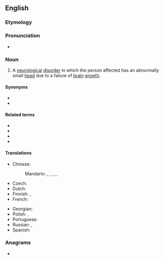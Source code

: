 ==English==

===Etymology===
{{confix|en|micro|cephaly}}

===Pronunciation===
* {{rhymes|en|ɛfəli}}

===Noun===
{{wikipedia}}
{{en-noun|~|microcephalies}}

# A [[neurological]] [[disorder]] in which the person affected has an abnormally small [[head]] due to a failure of [[brain]] [[growth]].

====Synonyms====
* {{l|en|microcephalia}}
* {{l|en|microcephalism}}

====Related terms====
* {{l|en|microcephalic}}
* {{l|en|microcephale}}
* {{l|en|microcephalous}}
* {{l|en|microcephalus}}

====Translations====
{{trans-top|neurological disorder}}
* Chinese:
*: Mandarin: {{t|cmn|畸形小頭|sc=Hani}}, {{t|cmn|畸形小头|tr=jīxíng xiǎotóu|sc=Hani}}, {{t|cmn|小頭畸形|sc=Hani}}, {{t|cmn|小头畸形|tr=xiǎotóu jīxíng|sc=Hani}}, {{t|cmn|小腦症|sc=Hani}}, {{t|cmn|小脑症|tr=xiǎonǎozhèng|sc=Hani}}
* Czech: {{t|cs|mikrocefalie|f}}
* Dutch: {{t|nl|microcefalie|f}}
* Finnish: {{t|fi|pienipäisyys}}, {{t+|fi|mikrokefalia}}
* French: {{t+|fr|microcéphalie|f}}
{{trans-mid}}
* Georgian: {{t|ka|მიკროკეფალია}}
* Polish: {{t+|pl|mikrocefalia|f}}, {{t+|pl|małogłowie|n}}
* Portuguese: {{t+|pt|microcefalia|f}}
* Russian: {{t+|ru|микроцефа́лия|f}}, {{t+|ru|микрокефа́лия|f}}
* Spanish: {{t+|es|microcefalia|f}}
{{trans-bottom}}

===Anagrams===
* {{anagrams|en|a=accehilmopry|pyrochemical}}